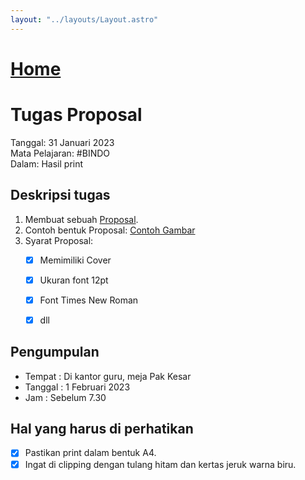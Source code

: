 ```yaml
---
layout: "../layouts/Layout.astro"
---
```

# [Home](https://www.youtube.com/watch?v=dQw4w9WgXcQ)  
# Tugas Proposal
Tanggal: 31 Januari 2023  
Mata Pelajaran: #BINDO  
Dalam: Hasil print

## Deskripsi tugas
1. Membuat sebuah [Proposal](https://id.wikipedia.org/wiki/Proposal).
2. Contoh bentuk Proposal: [Contoh Gambar](https://i1.rgstatic.net/publication/340427784_Proposal_Kuantitatif_JAMALUDIN_1710111210009/links/5e87f60e92851c2f527ba3a2/largepreview.png)
3. Syarat Proposal:
    - [x] Memimiliki Cover
    - [x] Ukuran font 12pt
    - [x] Font Times New Roman
    - [x] dll


## Pengumpulan
- Tempat : Di kantor guru, meja Pak Kesar
- Tanggal : 1 Februari 2023
- Jam   : Sebelum 7.30


## Hal yang harus di perhatikan
- [x] Pastikan print dalam bentuk A4.
- [x] Ingat di clipping dengan tulang hitam dan kertas jeruk warna biru.